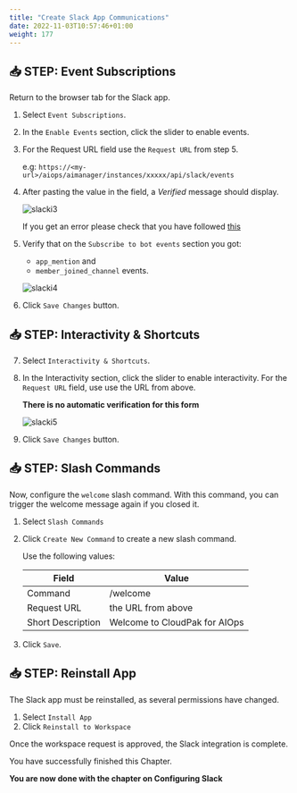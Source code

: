 ```yaml
---
title: "Create Slack App Communications"
date: 2022-11-03T10:57:46+01:00
weight: 177
---
```




## 📥 STEP: Event Subscriptions



Return to the browser tab for the Slack app. 


1. Select `Event Subscriptions`.

2. In the `Enable Events` section, click the slider to enable events. 

3. For the Request URL field use the `Request URL` from step 5.

	e.g: `https://<my-url>/aiops/aimanager/instances/xxxxx/api/slack/events`

4. After pasting the value in the field, a *Verified* message should display.

	![slacki3](./../images/slack/slacki3.png)

	If you get an error please check that you have followed [this](../../README_INSTALLATION.md#62-create-valid-ibm-aiops-certificate-optional)

5. Verify that on the `Subscribe to bot events` section you got:

	*  `app_mention` and 
	*  `member_joined_channel` events.

	![slacki4](./../images/slack/slacki4.png)

6. Click `Save Changes` button.



## 📥 STEP: Interactivity & Shortcuts



7. Select `Interactivity & Shortcuts`. 

8. In the Interactivity section, click the slider to enable interactivity. For the `Request URL` field, use use the URL from above.

	**There is no automatic verification for this form**

	![slacki5](./../images/slack/slacki5.png)

9. Click `Save Changes` button.


## 📥 STEP: Slash Commands



Now, configure the `welcome` slash command. With this command, you can trigger the welcome message again if you closed it. 

1. Select  `Slash Commands`

2. Click `Create New Command` to create a new slash command. 

	Use the following values:
	
	
	| Field | Value |
	| --- | --- |
	|Command| /welcome|
	|Request URL|the URL from above|
	|Short Description| Welcome to CloudPak for AIOps|

3. Click `Save`.


## 📥 STEP: Reinstall App



The Slack app must be reinstalled, as several permissions have changed. 

1. Select `Install App` 
2. Click `Reinstall to Workspace`

Once the workspace request is approved, the Slack integration is complete. 



<InlineNotification kind="success">

You have successfully finished this Chapter.

**You are now done with the chapter on  Configuring Slack**


</InlineNotification>

